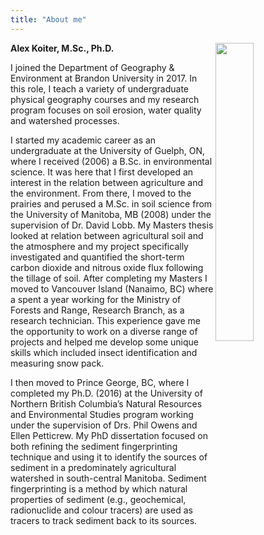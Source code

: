 ```yaml
---
title: "About me"
---
```


<img src = "images/IMG4.jpg" width = "35%" align = "right">

**Alex Koiter, M.Sc., Ph.D.**

I joined the Department of Geography & Environment at Brandon University in 2017. In this role, I teach a variety of undergraduate physical geography courses and my research program focuses on soil erosion, water quality and watershed processes.

I started my academic career as an undergraduate at the University of Guelph, ON, where I received (2006) a B.Sc. in environmental science. It was here that I first developed an interest in the relation between agriculture and the environment. From there, I moved to the prairies and perused a M.Sc. in soil science from the University of Manitoba, MB (2008) under the supervision of Dr. David Lobb. My Masters thesis looked at relation between agricultural soil and the atmosphere and my project specifically investigated and quantified the short-term carbon dioxide and nitrous oxide flux following the tillage of soil. After completing my Masters I moved to Vancouver Island (Nanaimo, BC) where a spent a year working for the Ministry of Forests and Range, Research Branch, as a research technician. This experience gave me the opportunity to work on a diverse range of projects and helped me develop some unique skills which included insect identification and measuring snow pack.

I then moved to Prince George, BC, where I completed my Ph.D. (2016) at the University of Northern British Columbia’s Natural Resources and Environmental Studies program working under the supervision of Drs. Phil Owens and Ellen Petticrew. My PhD dissertation focused on both refining the sediment fingerprinting technique and using it to identify the sources of sediment in a predominately agricultural watershed in south-central Manitoba. Sediment fingerprinting is a method by which natural properties of sediment (e.g., geochemical, radionuclide and colour tracers) are used as tracers to track sediment back to its sources.

<!-- ## Professional and Research Associations -->

<!-- [Canadian Soil Science Society](http://www.csss.ca/) 2006 – Present   -->
<!-- [Soil Science Society of America](https://www.soils.org/) 2006 – Present   -->
<!-- [Soil and Water Conservation Society](http://www.swcs.org/) 2006 – Present   -->
<!-- [British Columbia Institute of Agrology](http://www.bcia.com/) 2008 – 2016   -->

